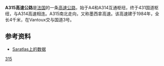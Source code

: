 '''A315高速公路'''是[[法国|法国]]的一条[[高速公路|高速公路]]，始于A4和A314互通枢纽，终于431国道枢纽，与A314高速相连。A315南北走向，又称墨西拿高速。该高速建于1984年，全长4千米，在Vantoux交与国道3号。

==参考资料==
*[http://saratlas.free.fr/index.php?page=autoroute&route=a315&lang=fr Saratlas上的数据]{{Wayback|url=http://saratlas.free.fr/index.php?page=autoroute&route=a315&lang=fr |date=20160303214617 }}{{fr}}

{{法国高速公路}}
[[Category:法国高速公路|315]]